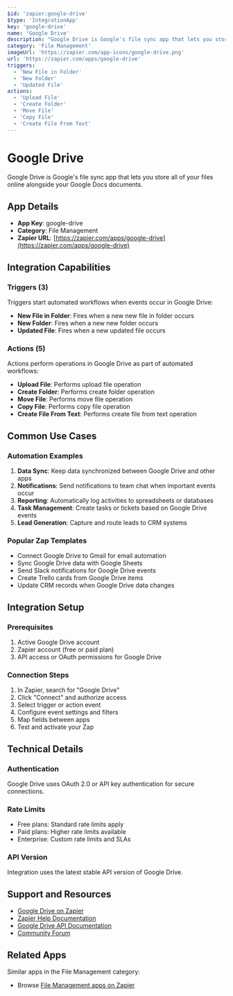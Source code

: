 ```yaml
---
$id: 'zapier:google-drive'
$type: 'IntegrationApp'
key: 'google-drive'
name: 'Google Drive'
description: "Google Drive is Google's file sync app that lets you store all of your files online alongside your Google Docs documents."
category: 'File Management'
imageUrl: 'https://zapier.com/app-icons/google-drive.png'
url: 'https://zapier.com/apps/google-drive'
triggers:
  - 'New File in Folder'
  - 'New Folder'
  - 'Updated File'
actions:
  - 'Upload File'
  - 'Create Folder'
  - 'Move File'
  - 'Copy File'
  - 'Create File From Text'
---
```


# Google Drive

Google Drive is Google's file sync app that lets you store all of your files online alongside your Google Docs documents.

## App Details

- **App Key**: google-drive
- **Category**: File Management
- **Zapier URL**: [https://zapier.com/apps/google-drive](https://zapier.com/apps/google-drive)

## Integration Capabilities

### Triggers (3)

Triggers start automated workflows when events occur in Google Drive:

- **New File in Folder**: Fires when a new new file in folder occurs
- **New Folder**: Fires when a new new folder occurs
- **Updated File**: Fires when a new updated file occurs

### Actions (5)

Actions perform operations in Google Drive as part of automated workflows:

- **Upload File**: Performs upload file operation
- **Create Folder**: Performs create folder operation
- **Move File**: Performs move file operation
- **Copy File**: Performs copy file operation
- **Create File From Text**: Performs create file from text operation

## Common Use Cases

### Automation Examples

1. **Data Sync**: Keep data synchronized between Google Drive and other apps
2. **Notifications**: Send notifications to team chat when important events occur
3. **Reporting**: Automatically log activities to spreadsheets or databases
4. **Task Management**: Create tasks or tickets based on Google Drive events
5. **Lead Generation**: Capture and route leads to CRM systems

### Popular Zap Templates

- Connect Google Drive to Gmail for email automation
- Sync Google Drive data with Google Sheets
- Send Slack notifications for Google Drive events
- Create Trello cards from Google Drive items
- Update CRM records when Google Drive data changes

## Integration Setup

### Prerequisites

1. Active Google Drive account
2. Zapier account (free or paid plan)
3. API access or OAuth permissions for Google Drive

### Connection Steps

1. In Zapier, search for "Google Drive"
2. Click "Connect" and authorize access
3. Select trigger or action event
4. Configure event settings and filters
5. Map fields between apps
6. Test and activate your Zap

## Technical Details

### Authentication

Google Drive uses OAuth 2.0 or API key authentication for secure connections.

### Rate Limits

- Free plans: Standard rate limits apply
- Paid plans: Higher rate limits available
- Enterprise: Custom rate limits and SLAs

### API Version

Integration uses the latest stable API version of Google Drive.

## Support and Resources

- [Google Drive on Zapier](https://zapier.com/apps/google-drive)
- [Zapier Help Documentation](https://help.zapier.com/)
- [Google Drive API Documentation](https://developers.google-drive.com/)
- [Community Forum](https://community.zapier.com/)

## Related Apps

Similar apps in the File Management category:

- Browse [File Management apps on Zapier](https://zapier.com/apps/categories/file-management)
